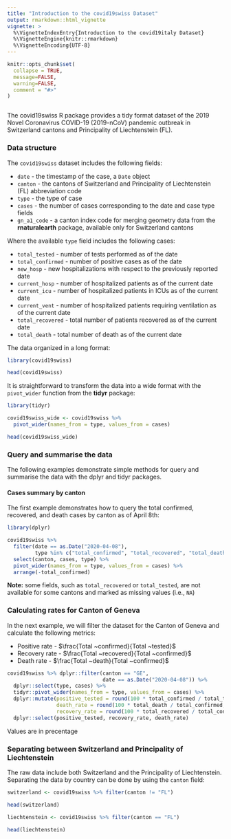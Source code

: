 ```yaml
---
title: "Introduction to the covid19swiss Dataset"
output: rmarkdown::html_vignette
vignette: >
  %\VignetteIndexEntry{Introduction to the covid19italy Dataset}
  %\VignetteEngine{knitr::rmarkdown}
  %\VignetteEncoding{UTF-8}
---
```


```r
knitr::opts_chunk$set(
  collapse = TRUE,
  message=FALSE, 
  warning=FALSE,
  comment = "#>"
)
```

```r

```


The covid19swiss R package provides a tidy format dataset of the 2019 Novel Coronavirus COVID-19 (2019-nCoV) pandemic outbreak in Switzerland cantons and Principality of Liechtenstein (FL). 

### Data structure

The `covid19swiss` dataset includes the following fields:

* `date` - the timestamp of the case, a `Date` object
* `canton` - the cantons of Switzerland and Principality of Liechtenstein (FL) abbreviation code
* `type` - the type of case
* `cases` - the number of cases corresponding to the date and case type fields
* `gn_a1_code` - a canton index code for merging geometry data from the **rnaturalearth** package, available only for Switzerland cantons


Where the available `type` field includes the following cases:

* `total_tested` - number of tests performed as of the date
* `total_confirmed` - number of positive cases as of the date
* `new_hosp` - new hospitalizations with respect to the previously reported date
* `current_hosp` - number of hospitalized patients as of the current date
* `current_icu` - number of hospitalized patients in ICUs as of the current date
* `current_vent` - number of hospitalized patients requiring ventilation as of the current date
* `total_recovered` - total number of patients recovered as of the current date
* `total_death` - total number of death as of the current date


The data organized in a long format:

```r
library(covid19swiss)

head(covid19swiss)
```


It is straightforward to transform the data into a wide format with the `pivot_wider` function from the **tidyr** package:

```r
library(tidyr)

covid19swiss_wide <- covid19swiss %>% 
  pivot_wider(names_from = type, values_from = cases)

head(covid19swiss_wide)
```


### Query and summarise the data

The following examples demonstrate simple methods for query and summarise the data with the dplyr and tidyr packages. 

#### Cases summary by canton

The first example demonstrates how to query the total confirmed, recovered, and death cases by canton as of April 8th:

```r
library(dplyr)

covid19swiss %>%
  filter(date == as.Date("2020-04-08"),
         type %in% c("total_confirmed", "total_recovered", "total_death")) %>%
  select(canton, cases, type) %>%
  pivot_wider(names_from = type, values_from = cases) %>%
  arrange(-total_confirmed)
```

**Note:** some fields, such as `total_recovered` or `total_tested`, are not available for some cantons and marked as missing values (i.e., `NA`)

### Calculating rates for Canton of Geneva

In the next example, we will filter the dataset for the Canton of Geneva and calculate the following metrics:

* Positive rate - $\frac{Total ~confirmed}{Total ~tested}$
* Recovery rate - $\frac{Total ~recovered}{Total ~confirmed}$
* Death rate - $\frac{Total ~death}{Total ~confirmed}$



```r
covid19swiss %>% dplyr::filter(canton == "GE",
                               date == as.Date("2020-04-08")) %>%
  dplyr::select(type, cases) %>%
  tidyr::pivot_wider(names_from = type, values_from = cases) %>%
  dplyr::mutate(positive_tested = round(100 * total_confirmed / total_tested, 2),
                death_rate = round(100 * total_death / total_confirmed, 2),
                recovery_rate = round(100 * total_recovered / total_confirmed, 2)) %>%
  dplyr::select(positive_tested, recovery_rate, death_rate) 
```

Values are in precentage


### Separating between Switzerland and Principality of Liechtenstein

The raw data include both Switzerland and the Principality of Liechtenstein. Separating the data by country can be done by using the `canton` field:

```r
switzerland <- covid19swiss %>% filter(canton != "FL")

head(switzerland)

liechtenstein <- covid19swiss %>% filter(canton == "FL")

head(liechtenstein)
```



